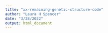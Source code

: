 ```yaml
---
title: "xx-remaining-genetic-structure-code"
author: "Laura H Spencer"
date: "3/28/2022"
output: html_document
---
```

